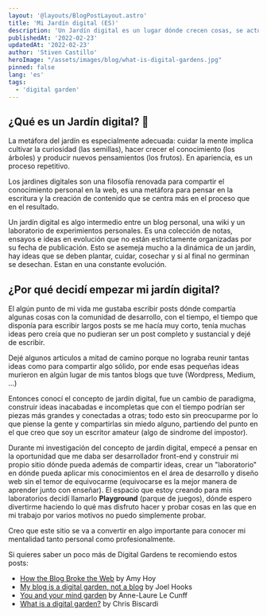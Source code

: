 ```yaml
---
layout: '@layouts/BlogPostLayout.astro'
title: 'Mi Jardín digital (ES)'
description: 'Un Jardín digital es un lugar dónde crecen cosas, se actualiza constantemente y se puede compartir con otros usuarios.'
publishedAt: '2022-02-23'
updatedAt: '2022-02-23'
author: 'Stiven Castillo'
heroImage: "/assets/images/blog/what-is-digital-gardens.jpg"
pinned: false
lang: 'es'
tags:
  - 'digital garden'
---
```

## ¿Qué es un Jardín digital? 🌱

La metáfora del jardín es especialmente adecuada: cuidar la mente implica cultivar la curiosidad (las semillas), hacer crecer el conocimiento
(los árboles) y producir nuevos pensamientos (los frutos). En apariencia, es un proceso repetitivo.

Los jardines digitales son una filosofía renovada para compartir el conocimiento personal en la web, es una metáfora para
pensar en la escritura y la creación de contenido que se centra más en el proceso que en el resultado.

Un jardín digital es algo intermedio entre un blog personal, una wiki y un laboratorio de experimientos personales.
Es una colección de notas, ensayos e ideas en evolución que no están estrictamente organizadas por su fecha de publicación. Esto se asemeja
mucho a la dinámica de un jardín, hay ideas que se deben plantar, cuidar, cosechar y si al final no germinan se desechan. Estan en
una constante evolución.


## ¿Por qué decidí empezar mi jardín digital?

El algún punto de mi vida me gustaba escribir posts dónde compartía algunas cosas con la comunidad de desarrollo, con el tiempo, el tiempo
que disponía para escribir largos posts se me hacía muy corto, tenía muchas ideas pero creía que no pudieran ser un post completo y sustancial
y dejé de escribir.

Dejé algunos articulos a mitad de camino porque no lograba reunir tantas ideas como para compartir algo sólido, por ende esas pequeñas
ideas murieron en algún lugar de mis tantos blogs que tuve (Wordpress, Medium, ...)

Entonces conocí el concepto de jardín digital, fue un cambio de paradigma, construir ideas inacabadas e incompletas que con el tiempo
podrían ser piezas más grandes y conectadas a otras; todo esto sin preocuparme por lo que piense la gente y compartirlas sin miedo alguno,
partiendo del punto en el que creo que soy un escritor amateur (algo de sindrome del impostor).

Durante mi investigación del concepto de jardín digital, empecé a pensar en la oportunidad que me daba ser desarrollador front-end
y construir mi propio sitio dónde pueda además de compartir ideas, crear un "laboratorio" en dónde pueda aplicar mis conocimientos
en el área de desarrollo y diseño web sin el temor de equivocarme (equivocarse es la mejor manera de aprender junto con enseñar).
El espacio que estoy creando para mis laboratorios decidí llamarlo __Playground__ (parque de juegos), dónde espero divertirme haciendo
lo qué mas disfruto hacer y probar cosas en las que en mi trabajo por varios motivos no puedo simplemente probar.

Creo que este sitio se va a convertir en algo importante para conocer mi mentalidad tanto personal como profesionalmente.

Si quieres saber un poco más de Digital Gardens te recomiendo estos posts:

- [How the Blog Broke the Web](https://stackingthebricks.com/how-blogs-broke-the-web/) by Amy Hoy
- [My blog is a digital garden, not a blog](https://joelhooks.com/digital-garden) by Joel Hooks
- [You and your mind garden](https://nesslabs.com/mind-garden) by Anne-Laure Le Cunff
- [What is a digital garden?](https://www.christopherbiscardi.com/what-is-a-digital-garden) by Chris Biscardi
